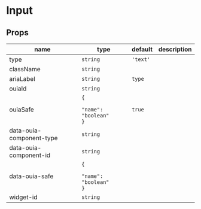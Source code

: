 
# Input

## Props

|name|type|default|description|
|----|----|-------|-----------|
|type|`string`|`'text'`||
|className|`string`|||
|ariaLabel|`string`|`type`||
|ouiaId|`string`|||
|ouiaSafe|<code>&#123;<br/><span className="default-prop-spacer"></span><span className="default-prop-spacer"></span><span className="default-prop-spacer"></span> "name": "boolean"<br />&#125;</code>|`true`||
|data-ouia-component-type|`string`|||
|data-ouia-component-id|`string`|||
|data-ouia-safe|<code>&#123;<br/><span className="default-prop-spacer"></span><span className="default-prop-spacer"></span><span className="default-prop-spacer"></span> "name": "boolean"<br />&#125;</code>|||
|widget-id|`string`|||



